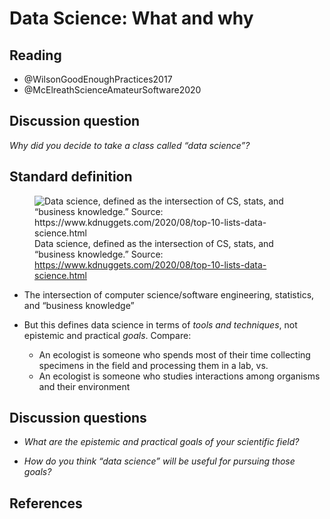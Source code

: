 # Data Science: What and why 

## Reading ##

- @WilsonGoodEnoughPractices2017
- @McElreathScienceAmateurSoftware2020

## Discussion question ##

*Why did you decide to take a class called "data science"?*  

## Standard definition ##

![Data science, defined as the intersection of CS, stats, and "business knowledge." Source: <https://www.kdnuggets.com/2020/08/top-10-lists-data-science.html>](images/Abisiga.jpg)

- The intersection of computer science/software engineering, statistics, and "business knowledge"

- But this defines data science in terms of *tools and techniques*, not epistemic and practical *goals*.  Compare: 
    - An ecologist is someone who spends most of their time collecting specimens in the field and processing them in a lab, vs. 
    - An ecologist is someone who studies interactions among organisms and their environment
    
## Discussion questions ## 

- *What are the epistemic and practical goals of your scientific field?* 

- *How do you think "data science" will be useful for pursuing those goals?*

## References 
